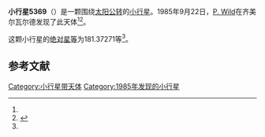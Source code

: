 {{Infobox planet
| bgcolour = #FFFFC0
| name = 5369 Virgiugum
| symbol = 
| image = 
| caption = 
| discovery = yes
| discovery_ref = 
| discoverer = [[P._Wild|P. Wild]]
| discovery_site = [[齐美尔瓦尔德|齐美尔瓦尔德]] 
| discovered = 1985年9月22日
| designations = yes
| mp_name = 
| named_after = 
| alt_names = 1985 SE1/ 1934 RC / 1975 VD5 / 1978 NO1
| mp_category = [[主带小行星|主带小行星]]
| orbit_ref = <ref name="a">[http://ssd.jpl.nasa.gov/sbdb.cgi?sstr=5369 5369 Virgiugum] {{Wayback|url=http://ssd.jpl.nasa.gov/sbdb.cgi?sstr=5369 |date=20201124020512 }}，小行星數據庫瀏覽器（JPL Small-Body Database Browser）－[[美国国家航空航天局|美国国家航空航天局]]喷气推进实验室</ref>
| epoch = 2456400.5 (2013年4月18日更新)
| aphelion = {{convert|2.7742526|AU|km|3|abbr=on|lk=out}}
| perihelion = {{convert|1.7431004|AU|km|3|abbr=on}}
| semimajor = {{convert|2.2586765|AU|km|3|abbr=on}}
| eccentricity = 0.2282647
| period = 1239.879526 [[日|日]]<br />3.39[[儒略年|儒略年]]
| avg_speed = 
| inclination = 4.52858
| asc_node = 166.85277
| mean_anomaly = 
| arg_peri = 181.37271
| satellites = 
| physical_characteristics = yes
| dimensions = 
| mass = 
| density = 
| surface_grav = 
| escape_velocity = 
| sidereal_day = 
| axial_tilt = 
| pole_ecliptic_lat = 
| pole_ecliptic_lon = 
| albedo = 
| temperatures= 
| temp_name1 = 
| mean_temp_1 = 
| max_temp_1 = 
| temp_name2 = 
| max_temp_2 = 
| spectral_type = 
| abs_magnitude = 181.37271
}}

'''小行星5369'''（{{lang-en|5369 Virgiugum}}）是一颗围绕[[太阳|太阳]][[公转|公转]]的[[小行星|小行星]]。1985年9月22日，[[P._Wild|P. Wild]]在齐美尔瓦尔德发现了此天体<ref name="a" /><ref>{{cite news|title=小行星列表|url=http://cfa-www.harvard.edu/iau/lists/NumberedMPs.txt|accessdate=2013-07-08|newspaper=哈佛大学|archive-date=2008-05-17|archive-url=https://web.archive.org/web/20080517010638/http://cfa-www.harvard.edu/iau/lists/NumberedMPs.txt|dead-url=no}}</ref>。

这颗小行星的[[绝对星等|绝对星等]]为181.37271等<ref name="a" />。

==参考文献==
{{reflist}}
{{Minor Planet Number|[[小行星5368|小行星5368]]|[[小行星5370|小行星5370]]}}

{{小天体}}

[[Category:小行星带天体|Category:小行星带天体]]
[[Category:1985年发现的小行星|Category:1985年发现的小行星]]

{{asteroid-stub}}